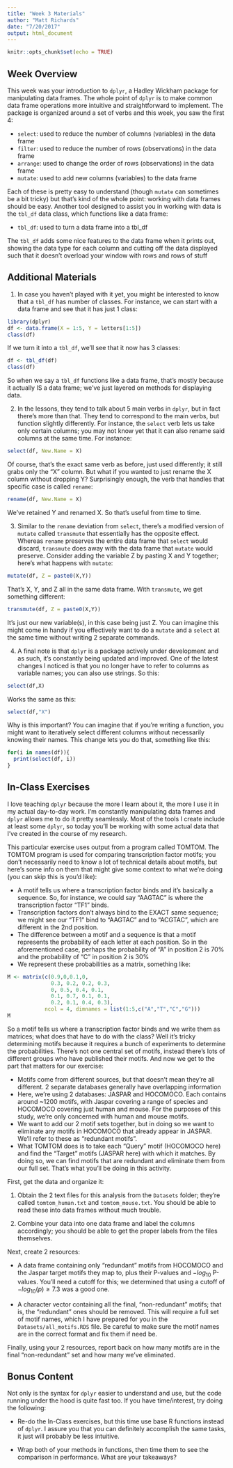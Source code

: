 ```yaml
---
title: "Week 3 Materials"
author: "Matt Richards"
date: "7/20/2017"
output: html_document
---
```


```r
knitr::opts_chunk$set(echo = TRUE)
```

## Week Overview

This week was your introduction to `dplyr`, a Hadley Wickham package for manipulating data frames. The whole point of `dplyr` is to make common data frame operations more intuitive and straightforward to implement. The package is organized around a set of verbs and this week, you saw the first 4:

* `select`: used to reduce the number of columns (variables) in the data frame
* `filter`: used to reduce the number of rows (observations) in the data frame
* `arrange`: used to change the order of rows (observations) in the data frame
* `mutate`: used to add new columns (variables) to the data frame

Each of these is pretty easy to understand (though `mutate` can sometimes be a bit tricky) but that's kind of the whole point: working with data frames should be easy. Another tool designed to assist you in working with data is the `tbl_df` data class, which functions like a data frame:

* `tbl_df`: used to turn a data frame into a tbl_df

The `tbl_df` adds some nice features to the data frame when it prints out, showing the data type for each column and cutting off the data displayed such that it doesn't overload your window with rows and rows of stuff

## Additional Materials

1. In case you haven't played with it yet, you might be interested to know that a `tbl_df` has number of classes. For instance, we can start with a data frame and see that it has just 1 class:

```r
library(dplyr)
df <- data.frame(X = 1:5, Y = letters[1:5])
class(df)
```

If we turn it into a `tbl_df`, we'll see that it now has 3 classes:

```r
df <- tbl_df(df)
class(df)
```

So when we say a `tbl_df` functions like a data frame, that's mostly because it actually IS a data frame; we've just layered on methods for displaying data. 

2. In the lessons, they tend to talk about 5 main verbs in `dplyr`, but in fact there's more than that. They tend to correspond to the main verbs, but function slightly differently. For instance, the `select` verb lets us take only certain columns; you may not know yet that it can also rename said columns at the same time. For instance:

```r
select(df, New.Name = X)
```

Of course, that's the exact same verb as before, just used differently; it still grabs only the "X" column. But what if you wanted to just rename the X column without dropping Y? Surprisingly enough, the verb that handles that specific case is called `rename`:

```r
rename(df, New.Name = X)
```
We've retained Y and renamed X. So that's useful from time to time. 

3. Similar to the `rename` deviation from `select`, there's a modified version of `mutate` called `transmute` that essentially has the opposite effect. Whereas `rename` preserves the entire data frame that `select` would discard, `transmute` does away with the data frame that `mutate` would preserve. Consider adding the variable Z by pasting X and Y together; here's what happens with `mutate`:

```r
mutate(df, Z = paste0(X,Y))
```

That's X, Y, and Z all in the same data frame. With `transmute`, we get something different:

```r
transmute(df, Z = paste0(X,Y))
```

It's just our new variable(s), in this case being just Z. You can imagine this might come in handy if you effectively want to do a `mutate` and a `select` at the same time without writing 2 separate commands.

4. A final note is that `dplyr` is a package actively under development and as such, it's constantly being updated and improved. One of the latest changes I noticed is that you no longer have to refer to columns as variable names; you can also use strings. So this:

```r
select(df,X)
```

Works the same as this:

```r
select(df,"X")
```

Why is this important? You can imagine that if you're writing a function, you might want to iteratively select different columns without necessarily knowing their names. This change lets you do that, something like this:

```r
for(i in names(df)){
  print(select(df, i))
}
```

## In-Class Exercises

I love teaching `dplyr` because the more I learn about it, the more I use it in my actual day-to-day work. I'm constantly manipulating data frames and `dplyr` allows me to do it pretty seamlessly. Most of the tools I create include at least some `dplyr`, so today you'll be working with some actual data that I've created in the course of my research.

This particular exercise uses output from a program called TOMTOM. The TOMTOM program is used for comparing transcription factor motifs; you don't necessarily need to know a lot of technical details about motifs, but here's some info on them that might give some context to what we're doing (you can skip this is you'd like):

* A motif tells us where a transcription factor binds and it's basically a sequence. So, for instance, we could say "AAGTAC" is where the transcription factor "TF1" binds.
* Transcription factors don't always bind to the EXACT same sequence; we might see our "TF1" bind to "AAGTAC" and to "ACGTAC", which are different in the 2nd position.
* The difference between a motif and a sequence is that a motif represents the probability of each letter at each position. So in the aforementioned case, perhaps the probability of "A" in position 2 is 70% and the probability of "C" in position 2 is 30%
* We represent these probabilities as a matrix, something like:

```r
M <- matrix(c(0.9,0,0.1,0,
              0.3, 0.2, 0.2, 0.3, 
              0, 0.5, 0.4, 0.1,
              0.1, 0.7, 0.1, 0.1,
              0.2, 0.1, 0.4, 0.3),
            ncol = 4, dimnames = list(1:5,c("A","T","C","G")))
M
```

So a motif tells us where a transcription factor binds and we write them as matrices; what does that have to do with the class? Well it's tricky determining motifs because it requires a bunch of experiments to determine the probabilities. There's not one central set of motifs, instead there's lots of different groups who have published their motifs. And now we get to the part that matters for our exercise:

* Motifs come from different sources, but that doesn't mean they're all different. 2 separate databases generally have overlapping information
* Here, we're using 2 databases: JASPAR and HOCOMOCO. Each contains around ~1200 motifs, with Jaspar covering a range of species and HOCOMOCO covering just human and mouse. For the purposes of this study, we're only concerned with human and mouse motifs. 
* We want to add our 2 motif sets together, but in doing so we want to eliminate any motifs in HOCOMOCO that already appear in JASPAR. We'll refer to these as "redundant motifs". 
* What TOMTOM does is to take each "Query" motif (HOCOMOCO here) and find the "Target" motifs (JASPAR here) with which it matches. By doing so, we can find motifs that are redundant and eliminate them from our full set. That's what you'll be doing in this activity.

First, get the data and organize it:

1. Obtain the 2 text files for this analysis from the `Datasets` folder; they're called `tomtom_human.txt` and `tomtom_mouse.txt`. You should be able to read these into data frames without much trouble. 

2. Combine your data into one data frame and label the columns accordingly; you should be able to get the proper labels from the files themselves. 

 Next, create 2 resources:

* A data frame containing only "redundant" motifs from HOCOMOCO and the Jaspar target motifs they map to, plus their P-values and $-log_{10}$ P-values. You'll need a cutoff for this; we determined that using a cutoff of $-log_{10}(p) \geq 7.3$ was a good one. 

* A character vector containing all the final, "non-redundant" motifs; that is, the "redundant" ones should be removed. This will require a full set of motif names, which I have prepared for you in the `Datasets/all_motifs.RDS` file. Be careful to make sure the motif names are in the correct format and fix them if need be. 

Finally, using your 2 resources, report back on how many motifs are in the final "non-redundant" set and how many we've eliminated.

## Bonus Content

Not only is the syntax for `dplyr` easier to understand and use, but the code running under the hood is quite fast too. If you have time/interest, try doing the following:

* Re-do the In-Class exercises, but this time use base R functions instead of `dplyr`. I assure you that you can definitely accomplish the same tasks, it just will probably be less intuitive.

* Wrap both of your methods in functions, then time them to see the comparison in performance. What are your takeaways?
